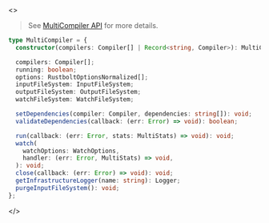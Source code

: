 <>

> See [MultiCompiler API](/api/javascript-api/compiler#multicompiler) for more details.

```ts
type MultiCompiler = {
  constructor(compilers: Compiler[] | Record<string, Compiler>): MultiCompiler;

  compilers: Compiler[];
  running: boolean;
  options: RustboltOptionsNormalized[];
  inputFileSystem: InputFileSystem;
  outputFileSystem: OutputFileSystem;
  watchFileSystem: WatchFileSystem;

  setDependencies(compiler: Compiler, dependencies: string[]): void;
  validateDependencies(callback: (err: Error) => void): boolean;

  run(callback: (err: Error, stats: MultiStats) => void): void;
  watch(
    watchOptions: WatchOptions,
    handler: (err: Error, MultiStats) => void,
  ): void;
  close(callback: (err: Error) => void): void;
  getInfrastructureLogger(name: string): Logger;
  purgeInputFileSystem(): void;
};
```

</>
